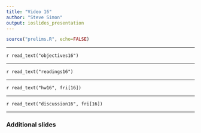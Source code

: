 ```yaml
---
title: "Video 16"
author: "Steve Simon"
output: ioslides_presentation
---
```


```r
source("prelims.R", echo=FALSE)
```

***
`r read_text("objectives16")`

***
`r read_text("readings16")`

***
`r read_text("hw16", fri[16])`

***
`r read_text("discussion16", fri[16])`

***

### Additional slides